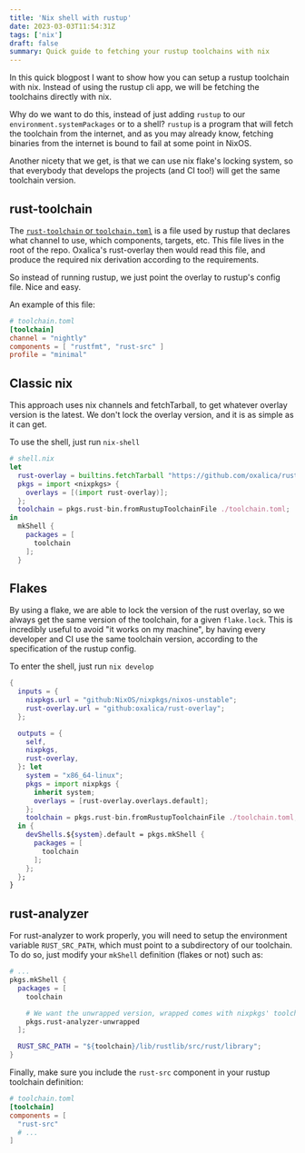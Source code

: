```yaml
---
title: 'Nix shell with rustup'
date: 2023-03-03T11:54:31Z
tags: ['nix']
draft: false
summary: Quick guide to fetching your rustup toolchains with nix
---
```


In this quick blogpost I want to show how you can setup a rustup toolchain with nix. Instead of using the rustup cli app, we will be fetching the toolchains directly with nix.

Why do we want to do this, instead of just adding `rustup` to our `environment.systemPackages` or to a shell? `rustup` is a program that will fetch the toolchain from the internet, and as you may already know, fetching binaries from the internet is bound to fail at some point in NixOS.

Another nicety that we get, is that we can use nix flake's locking system, so that everybody that develops the projects (and CI too!) will get the same toolchain version.

## rust-toolchain

The [`rust-toolchain` or `toolchain.toml`](https://rust-lang.github.io/rustup/overrides.html#the-toolchain-file)  is a file used by rustup that declares what channel to use, which components, targets, etc. This file lives in the root of the repo. Oxalica's rust-overlay then would read this file, and produce the required nix derivation according to the requirements.

So instead of running rustup, we just point the overlay to rustup's config file. Nice and easy.

An example of this file:
```toml
# toolchain.toml
[toolchain]
channel = "nightly"
components = [ "rustfmt", "rust-src" ]
profile = "minimal"
```

## Classic nix

This approach uses nix channels and fetchTarball, to get whatever overlay version is the latest. We don't lock the overlay version, and it is as simple as it can get.

To use the shell, just run `nix-shell`

```nix
# shell.nix
let
  rust-overlay = builtins.fetchTarball "https://github.com/oxalica/rust-overlay/archive/master.tar.gz";
  pkgs = import <nixpkgs> {
    overlays = [(import rust-overlay)];
  };
  toolchain = pkgs.rust-bin.fromRustupToolchainFile ./toolchain.toml;
in
  mkShell {
    packages = [
      toolchain
    ];
  }
```


## Flakes

By using a flake, we are able to lock the version of the rust overlay, so we always get the same version of the toolchain, for a given `flake.lock`. This is incredibly useful to avoid "it works on my machine", by having every developer and CI use the same toolchain version, according to the specification of the rustup config.

To enter the shell, just run `nix develop`

```nix
{
  inputs = {
    nixpkgs.url = "github:NixOS/nixpkgs/nixos-unstable";
    rust-overlay.url = "github:oxalica/rust-overlay";
  };

  outputs = {
    self,
    nixpkgs,
    rust-overlay,
  }: let
    system = "x86_64-linux";
    pkgs = import nixpkgs {
      inherit system;
      overlays = [rust-overlay.overlays.default];
    };
    toolchain = pkgs.rust-bin.fromRustupToolchainFile ./toolchain.toml;
  in {
    devShells.${system}.default = pkgs.mkShell {
      packages = [
        toolchain
      ];
    };
  };
}

```


## rust-analyzer

For rust-analyzer to work properly, you will need to setup the environment variable `RUST_SRC_PATH`, which must point to a subdirectory of our toolchain. To do so, just modify your `mkShell` definition (flakes or not) such as:

```nix
# ...
pkgs.mkShell {
  packages = [
    toolchain

    # We want the unwrapped version, wrapped comes with nixpkgs' toolchain
    pkgs.rust-analyzer-unwrapped
  ];

  RUST_SRC_PATH = "${toolchain}/lib/rustlib/src/rust/library";
}
```

Finally, make sure you include the `rust-src` component in your rustup toolchain definition:

```toml
# toolchain.toml
[toolchain]
components = [
  "rust-src"
  # ...
]
```
